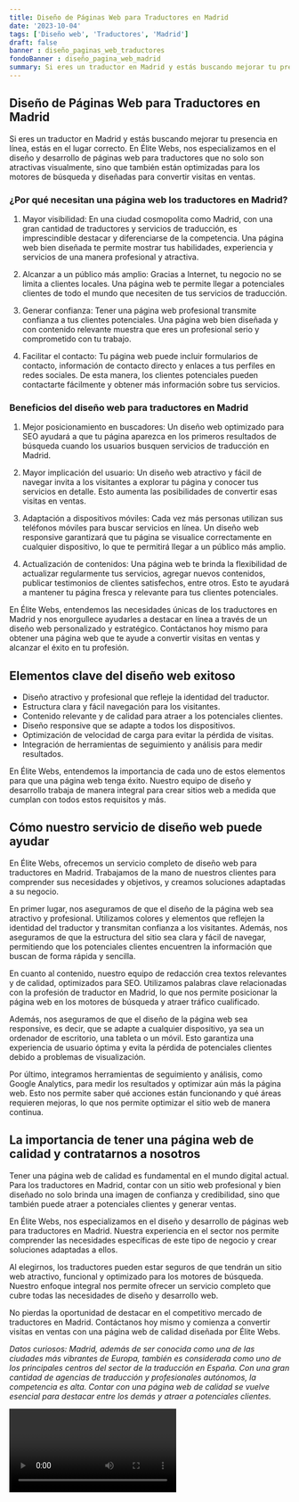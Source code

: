 ```yaml
---
title: Diseño de Páginas Web para Traductores en Madrid
date: '2023-10-04'
tags: ['Diseño web', 'Traductores', 'Madrid']
draft: false
banner : diseño_paginas_web_traductores
fondoBanner : diseño_pagina_web_madrid
summary: Si eres un traductor en Madrid y estás buscando mejorar tu presencia en línea, estás en el lugar correcto. En Élite Webs, nos especializamos en el diseño y desarrollo de páginas web para traductores que no solo son atractivas visualmente, sino que también están optimizadas para los motores de búsqueda y diseñadas para convertir visitas en ventas.
---
```


## Diseño de Páginas Web para Traductores en Madrid

Si eres un traductor en Madrid y estás buscando mejorar tu presencia en línea, estás en el lugar correcto. En Élite Webs, nos especializamos en el diseño y desarrollo de páginas web para traductores que no solo son atractivas visualmente, sino que también están optimizadas para los motores de búsqueda y diseñadas para convertir visitas en ventas.

### ¿Por qué necesitan una página web los traductores en Madrid?

1. Mayor visibilidad: En una ciudad cosmopolita como Madrid, con una gran cantidad de traductores y servicios de traducción, es imprescindible destacar y diferenciarse de la competencia. Una página web bien diseñada te permite mostrar tus habilidades, experiencia y servicios de una manera profesional y atractiva.

2. Alcanzar a un público más amplio: Gracias a Internet, tu negocio no se limita a clientes locales. Una página web te permite llegar a potenciales clientes de todo el mundo que necesiten de tus servicios de traducción.

3. Generar confianza: Tener una página web profesional transmite confianza a tus clientes potenciales. Una página web bien diseñada y con contenido relevante muestra que eres un profesional serio y comprometido con tu trabajo.

4. Facilitar el contacto: Tu página web puede incluir formularios de contacto, información de contacto directo y enlaces a tus perfiles en redes sociales. De esta manera, los clientes potenciales pueden contactarte fácilmente y obtener más información sobre tus servicios.

### Beneficios del diseño web para traductores en Madrid

1. Mejor posicionamiento en buscadores: Un diseño web optimizado para SEO ayudará a que tu página aparezca en los primeros resultados de búsqueda cuando los usuarios busquen servicios de traducción en Madrid.

2. Mayor implicación del usuario: Un diseño web atractivo y fácil de navegar invita a los visitantes a explorar tu página y conocer tus servicios en detalle. Esto aumenta las posibilidades de convertir esas visitas en ventas.

3. Adaptación a dispositivos móviles: Cada vez más personas utilizan sus teléfonos móviles para buscar servicios en línea. Un diseño web responsive garantizará que tu página se visualice correctamente en cualquier dispositivo, lo que te permitirá llegar a un público más amplio.

4. Actualización de contenidos: Una página web te brinda la flexibilidad de actualizar regularmente tus servicios, agregar nuevos contenidos, publicar testimonios de clientes satisfechos, entre otros. Esto te ayudará a mantener tu página fresca y relevante para tus clientes potenciales.

En Élite Webs, entendemos las necesidades únicas de los traductores en Madrid y nos enorgullece ayudarles a destacar en línea a través de un diseño web personalizado y estratégico. Contáctanos hoy mismo para obtener una página web que te ayude a convertir visitas en ventas y alcanzar el éxito en tu profesión.

<GifSeo />

<Cta />

## Elementos clave del diseño web exitoso
- Diseño atractivo y profesional que refleje la identidad del traductor.
- Estructura clara y fácil navegación para los visitantes.
- Contenido relevante y de calidad para atraer a los potenciales clientes.
- Diseño responsive que se adapte a todos los dispositivos.
- Optimización de velocidad de carga para evitar la pérdida de visitas.
- Integración de herramientas de seguimiento y análisis para medir resultados.

En Élite Webs, entendemos la importancia de cada uno de estos elementos para que una página web tenga éxito. Nuestro equipo de diseño y desarrollo trabaja de manera integral para crear sitios web a medida que cumplan con todos estos requisitos y más.

## Cómo nuestro servicio de diseño web puede ayudar
En Élite Webs, ofrecemos un servicio completo de diseño web para traductores en Madrid. Trabajamos de la mano de nuestros clientes para comprender sus necesidades y objetivos, y creamos soluciones adaptadas a su negocio.

En primer lugar, nos aseguramos de que el diseño de la página web sea atractivo y profesional. Utilizamos colores y elementos que reflejen la identidad del traductor y transmitan confianza a los visitantes. Además, nos aseguramos de que la estructura del sitio sea clara y fácil de navegar, permitiendo que los potenciales clientes encuentren la información que buscan de forma rápida y sencilla.

En cuanto al contenido, nuestro equipo de redacción crea textos relevantes y de calidad, optimizados para SEO. Utilizamos palabras clave relacionadas con la profesión de traductor en Madrid, lo que nos permite posicionar la página web en los motores de búsqueda y atraer tráfico cualificado.

Además, nos aseguramos de que el diseño de la página web sea responsive, es decir, que se adapte a cualquier dispositivo, ya sea un ordenador de escritorio, una tableta o un móvil. Esto garantiza una experiencia de usuario óptima y evita la pérdida de potenciales clientes debido a problemas de visualización.

Por último, integramos herramientas de seguimiento y análisis, como Google Analytics, para medir los resultados y optimizar aún más la página web. Esto nos permite saber qué acciones están funcionando y qué áreas requieren mejoras, lo que nos permite optimizar el sitio web de manera continua.

## La importancia de tener una página web de calidad y contratarnos a nosotros
Tener una página web de calidad es fundamental en el mundo digital actual. Para los traductores en Madrid, contar con un sitio web profesional y bien diseñado no solo brinda una imagen de confianza y credibilidad, sino que también puede atraer a potenciales clientes y generar ventas.

En Élite Webs, nos especializamos en el diseño y desarrollo de páginas web para traductores en Madrid. Nuestra experiencia en el sector nos permite comprender las necesidades específicas de este tipo de negocio y crear soluciones adaptadas a ellos.

Al elegirnos, los traductores pueden estar seguros de que tendrán un sitio web atractivo, funcional y optimizado para los motores de búsqueda. Nuestro enfoque integral nos permite ofrecer un servicio completo que cubre todas las necesidades de diseño y desarrollo web.

No pierdas la oportunidad de destacar en el competitivo mercado de traductores en Madrid. Contáctanos hoy mismo y comienza a convertir visitas en ventas con una página web de calidad diseñada por Élite Webs.

*Datos curiosos: Madrid, además de ser conocida como una de las ciudades más vibrantes de Europa, también es considerada como uno de los principales centros del sector de la traducción en España. Con una gran cantidad de agencias de traducción y profesionales autónomos, la competencia es alta. Contar con una página web de calidad se vuelve esencial para destacar entre los demás y atraer a potenciales clientes.*

<Video />

<CtaBot job='Traductores' city='Madrid'/>

<Gmaps query='Madrid+españa+maps' />